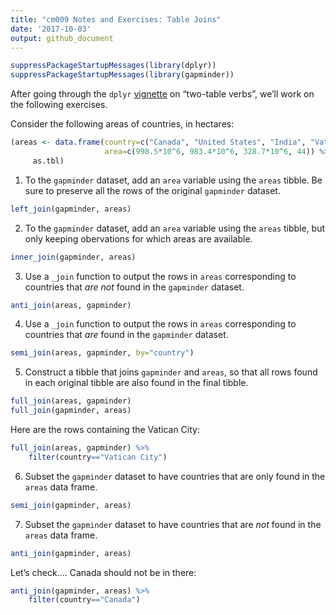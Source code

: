 ```yaml
---
title: "cm009 Notes and Exercises: Table Joins"
date: '2017-10-03'
output: github_document
---
```


```r
suppressPackageStartupMessages(library(dplyr))
suppressPackageStartupMessages(library(gapminder))
```


After going through the `dplyr` [vignette](https://cran.r-project.org/web/packages/dplyr/vignettes/two-table.html) on "two-table verbs", we'll work on the following exercises.


Consider the following areas of countries, in hectares:

```r
(areas <- data.frame(country=c("Canada", "United States", "India", "Vatican City"),
                     area=c(998.5*10^6, 983.4*10^6, 328.7*10^6, 44)) %>% 
     as.tbl)
```


1. To the `gapminder` dataset, add an `area` variable using the `areas` tibble. Be sure to preserve all the rows of the original `gapminder` dataset.

```r
left_join(gapminder, areas)
```


2. To the `gapminder` dataset, add an `area` variable using the `areas` tibble, but only keeping obervations for which areas are available. 

```r
inner_join(gapminder, areas)
```

3. Use a `_join` function to output the rows in `areas` corresponding to countries that _are not_ found in the `gapminder` dataset. 

```r
anti_join(areas, gapminder)
```


4. Use a `_join` function to output the rows in `areas` corresponding to countries that _are_ found in the `gapminder` dataset. 

```r
semi_join(areas, gapminder, by="country")
```

5. Construct a tibble that joins `gapminder` and `areas`, so that all rows found in each original tibble are also found in the final tibble. 

```r
full_join(areas, gapminder)
full_join(gapminder, areas)
```

Here are the rows containing the Vatican City:

```r
full_join(areas, gapminder) %>% 
    filter(country=="Vatican City")
```


6. Subset the `gapminder` dataset to have countries that are only found in the `areas` data frame. 

```r
semi_join(gapminder, areas)
```

7. Subset the `gapminder` dataset to have countries that are _not_ found in the `areas` data frame. 

```r
anti_join(gapminder, areas)
```

Let's check.... Canada should not be in there:

```r
anti_join(gapminder, areas) %>% 
    filter(country=="Canada")
```
